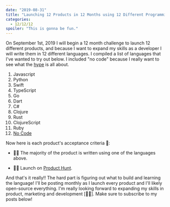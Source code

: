 ```yaml
---
date: "2019-08-31"
title: "Launching 12 Products in 12 Months using 12 Different Programming Languages"
categories:
  - 12/12/12
spoiler: "This is gonna be fun."
---
```

On September 1st, 2019 I will begin a 12 month challenge to launch 12 different products, and because I want to expand my
skills as a developer I will write them in 12 different languages. I compiled a list of languages that I've wanted to try out below.
I included "no code" because I really want to see what the [hype](https://medium.com/@rrhoover/the-rise-of-no-code-e733d7c0944d) is all about.

1. Javascript
1. Python
1. Swift
1. TypeScript
1. Go
1. Dart
1. C#
1. Clojure
1. Rust
1. ClojureScript
1. Ruby
1. [No Code](https://www.makerpad.co/#)

Now here is each product's acceptance criteria 🎯:

* 👨‍💻 The majority of the product is written using one of the languages above.

* 🥳😽 Launch on [Product Hunt](https://www.producthunt.com/).

And that's it really!! The hard part is figuring out what to build and learning the language! I'll be posting monthly as I 
launch every product and I'll likely open-source everything. I'm really looking forward to expanding my skills in product, marketing and development [🦹‍♂️]. 
Make sure to subscribe to my posts below!
